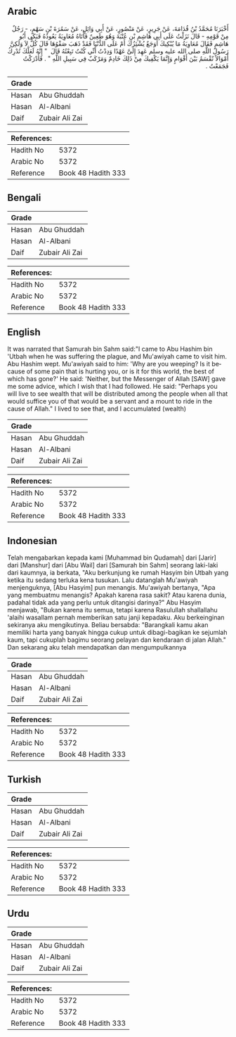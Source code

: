 ## Arabic


<div dir="rtl" lang="ar" style={{fontSize:'larger',backgroundColor:'#f8f9fa',padding:20}}>
أَخْبَرَنَا مُحَمَّدُ بْنُ قُدَامَةَ، عَنْ جَرِيرٍ، عَنْ مَنْصُورٍ، عَنْ أَبِي وَائِلٍ، عَنْ سَمُرَةَ بْنِ سَهْمٍ، - رَجُلٌ مِنْ قَوْمِهِ - قَالَ نَزَلْتُ عَلَى أَبِي هَاشِمِ بْنِ عُتْبَةَ وَهُوَ طَعِينٌ فَأَتَاهُ مُعَاوِيَةُ يَعُودُهُ فَبَكَى أَبُو هَاشِمٍ فَقَالَ مُعَاوِيَةُ مَا يُبْكِيكَ أَوَجَعٌ يُشْئِزُكَ أَمْ عَلَى الدُّنْيَا فَقَدْ ذَهَبَ صَفْوُهَا قَالَ كُلٌّ لاَ وَلَكِنَّ رَسُولَ اللَّهِ صلى الله عليه وسلم عَهِدَ إِلَىَّ عَهْدًا وَدِدْتُ أَنِّي كُنْتُ تَبِعْتُهُ قَالَ ‏ "‏ إِنَّهُ لَعَلَّكَ تُدْرِكُ أَمْوَالاً تُقْسَمُ بَيْنَ أَقْوَامٍ وَإِنَّمَا يَكْفِيكَ مِنْ ذَلِكَ خَادِمٌ وَمَرْكَبٌ فِي سَبِيلِ اللَّهِ ‏"‏ ‏.‏ فَأَدْرَكْتُ فَجَمَعْتُ ‏.‏
</div>
<div style={{backgroundColor:'#f8f9fa',padding:20, marginBottom: 10}}><table> <thead> <tr> <th>Grade</th> <th></th> </tr> </thead> <tbody> <tr><td>Hasan</td><td>Abu Ghuddah</td></tr><tr><td>Hasan</td><td>Al-Albani</td></tr><tr><td>Daif</td><td>Zubair Ali Zai</td></tr></tbody></table><table> <thead> <tr> <th>References:</th> <th></th> </tr> </thead> <tbody><tr><td>Hadith No</td><td>5372</td></tr><tr><td>Arabic No</td><td>5372</td></tr><tr><td>Reference</td><td>Book 48 Hadith 333</td></tr></tbody></table></div>

## Bengali


<div dir="ltr" lang="bn" style={{fontSize:'larger',backgroundColor:'#f8f9fa',padding:20}}>

</div>
<div style={{backgroundColor:'#f8f9fa',padding:20, marginBottom: 10}}><table> <thead> <tr> <th>Grade</th> <th></th> </tr> </thead> <tbody> <tr><td>Hasan</td><td>Abu Ghuddah</td></tr><tr><td>Hasan</td><td>Al-Albani</td></tr><tr><td>Daif</td><td>Zubair Ali Zai</td></tr></tbody></table><table> <thead> <tr> <th>References:</th> <th></th> </tr> </thead> <tbody><tr><td>Hadith No</td><td>5372</td></tr><tr><td>Arabic No</td><td>5372</td></tr><tr><td>Reference</td><td>Book 48 Hadith 333</td></tr></tbody></table></div>

## English


<div dir="ltr" lang="en" style={{fontSize:'larger',backgroundColor:'#f8f9fa',padding:20}}>
It was narrated that Samurah bin Sahm said:"I came to Abu Hashim bin 'Utbah when he was suffering the plague, and Mu'awiyah came to visit him. Abu Hashim wept. Mu'awiyah said to him: 'Why are you weeping? Is it because of some pain that is hurting you, or is it for this world, the best of which has gone?' He said: 'Neither, but the Messenger of Allah [SAW] gave me some advice, which I wish that I had followed. He said: "Perhaps you will live to see wealth that will be distributed among the people when all that would suffice you of that would be a servant and a mount to ride in the cause of Allah." I lived to see that, and I accumulated (wealth)
</div>
<div style={{backgroundColor:'#f8f9fa',padding:20, marginBottom: 10}}><table> <thead> <tr> <th>Grade</th> <th></th> </tr> </thead> <tbody> <tr><td>Hasan</td><td>Abu Ghuddah</td></tr><tr><td>Hasan</td><td>Al-Albani</td></tr><tr><td>Daif</td><td>Zubair Ali Zai</td></tr></tbody></table><table> <thead> <tr> <th>References:</th> <th></th> </tr> </thead> <tbody><tr><td>Hadith No</td><td>5372</td></tr><tr><td>Arabic No</td><td>5372</td></tr><tr><td>Reference</td><td>Book 48 Hadith 333</td></tr></tbody></table></div>

## Indonesian


<div dir="ltr" lang="id" style={{fontSize:'larger',backgroundColor:'#f8f9fa',padding:20}}>
Telah mengabarkan kepada kami [Muhammad bin Qudamah] dari [Jarir] dari [Manshur] dari [Abu Wail] dari [Samurah bin Sahm] seorang laki-laki dari kaumnya, ia berkata, "Aku berkunjung ke rumah Hasyim bin Utbah yang ketika itu sedang terluka kena tusukan. Lalu datanglah Mu'awiyah menjenguknya, [Abu Hasyim] pun menangis. Mu'awiyah bertanya, "Apa yang membuatmu menangis? Apakah karena rasa sakit? Atau karena dunia, padahal tidak ada yang perlu untuk ditangisi darinya?" Abu Hasyim menjawab, "Bukan karena itu semua, tetapi karena Rasulullah shallallahu 'alaihi wasallam pernah memberikan satu janji kepadaku. Aku berkeinginan sekiranya aku mengikutinya. Beliau bersabda: "Barangkali kamu akan memiliki harta yang banyak hingga cukup untuk dibagi-bagikan ke sejumlah kaum, tapi cukuplah bagimu seorang pelayan dan kendaraan di jalan Allah." Dan sekarang aku telah mendapatkan dan mengumpulkannya
</div>
<div style={{backgroundColor:'#f8f9fa',padding:20, marginBottom: 10}}><table> <thead> <tr> <th>Grade</th> <th></th> </tr> </thead> <tbody> <tr><td>Hasan</td><td>Abu Ghuddah</td></tr><tr><td>Hasan</td><td>Al-Albani</td></tr><tr><td>Daif</td><td>Zubair Ali Zai</td></tr></tbody></table><table> <thead> <tr> <th>References:</th> <th></th> </tr> </thead> <tbody><tr><td>Hadith No</td><td>5372</td></tr><tr><td>Arabic No</td><td>5372</td></tr><tr><td>Reference</td><td>Book 48 Hadith 333</td></tr></tbody></table></div>

## Turkish


<div dir="ltr" lang="tr" style={{fontSize:'larger',backgroundColor:'#f8f9fa',padding:20}}>

</div>
<div style={{backgroundColor:'#f8f9fa',padding:20, marginBottom: 10}}><table> <thead> <tr> <th>Grade</th> <th></th> </tr> </thead> <tbody> <tr><td>Hasan</td><td>Abu Ghuddah</td></tr><tr><td>Hasan</td><td>Al-Albani</td></tr><tr><td>Daif</td><td>Zubair Ali Zai</td></tr></tbody></table><table> <thead> <tr> <th>References:</th> <th></th> </tr> </thead> <tbody><tr><td>Hadith No</td><td>5372</td></tr><tr><td>Arabic No</td><td>5372</td></tr><tr><td>Reference</td><td>Book 48 Hadith 333</td></tr></tbody></table></div>

## Urdu


<div dir="rtl" lang="ur" style={{fontSize:'larger',backgroundColor:'#f8f9fa',padding:20}}>

</div>
<div style={{backgroundColor:'#f8f9fa',padding:20, marginBottom: 10}}><table> <thead> <tr> <th>Grade</th> <th></th> </tr> </thead> <tbody> <tr><td>Hasan</td><td>Abu Ghuddah</td></tr><tr><td>Hasan</td><td>Al-Albani</td></tr><tr><td>Daif</td><td>Zubair Ali Zai</td></tr></tbody></table><table> <thead> <tr> <th>References:</th> <th></th> </tr> </thead> <tbody><tr><td>Hadith No</td><td>5372</td></tr><tr><td>Arabic No</td><td>5372</td></tr><tr><td>Reference</td><td>Book 48 Hadith 333</td></tr></tbody></table></div>